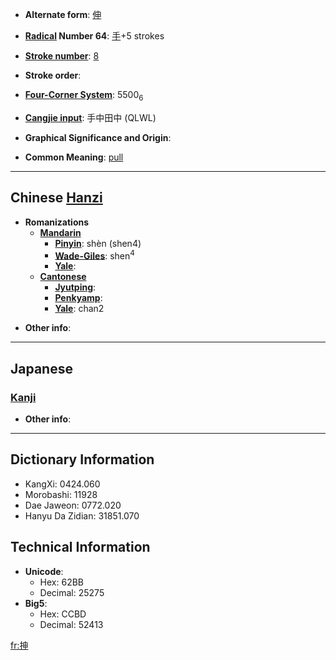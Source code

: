 * '''Alternate form''': [[伸]]

* '''[[Wiktionary:Chinese radical index| Radical]] Number 64''': [[Wiktionary:Chinese radical index 手|手]]+5 strokes

* '''[[Wiktionary:Chinese total strokes index|Stroke number]]''': [[Wiktionary:Chinese total strokes index 8|8]]

* '''Stroke order''': 

* '''[[Wiktionary:Chinese four corner index|Four-Corner System]]''': 5500<sub>6</sub>

* '''[[Wiktionary:Chinese Cangjie index|Cangjie input]]''': 手中田中 (QLWL)

* '''Graphical Significance and Origin''': 

* '''Common Meaning''': [[pull]]

----

== Chinese [[Hanzi]] ==

* '''Romanizations'''
** '''[[Mandarin]]'''
*** '''[[Pinyin]]''': shèn (shen4)
*** '''[[Wade-Giles]]''': shen<sup>4</sup>
*** '''[[Yale]]''': 
** '''[[Cantonese]]'''
*** '''[[Jyutping]]''':
*** '''[[Penkyamp]]''': 
*** '''[[Yale]]''': chan2

* '''Other info''': 

----

==Japanese==

===[[Kanji]]===
{{kanji|on readings=[[しん]] (shin)
|kun readings=[[のぶ]] (nobu), [[のべる]] (noberu), [[のばす]] (nobasu)
}}

* '''Other info''':  

----

== Dictionary Information ==

* KangXi: 0424.060
* Morobashi: 11928
* Dae Jaweon: 0772.020
* Hanyu Da Zidian: 31851.070

== Technical Information ==

* '''Unicode''':
** Hex: 62BB
** Decimal: 25275
* '''Big5''':
** Hex: CCBD
** Decimal: 52413

[[fr:抻]]
